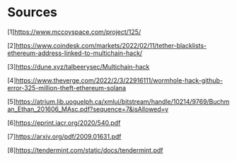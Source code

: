 ---
---

# Sources
[1]https://www.mccoyspace.com/project/125/

[2]https://www.coindesk.com/markets/2022/02/11/tether-blacklists-ethereum-address-linked-to-multichain-hack/

[3]https://dune.xyz/talbeerysec/Multichain-hack

[4]https://www.theverge.com/2022/2/3/22916111/wormhole-hack-github-error-325-million-theft-ethereum-solana

[5]https://atrium.lib.uoguelph.ca/xmlui/bitstream/handle/10214/9769/Buchman_Ethan_201606_MAsc.pdf?sequence=7&isAllowed=y

[6]https://eprint.iacr.org/2020/540.pdf

[7]https://arxiv.org/pdf/2009.01631.pdf

[8]https://tendermint.com/static/docs/tendermint.pdf